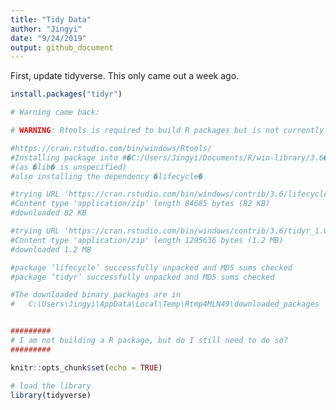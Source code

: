 ```yaml
---
title: "Tidy Data"
author: "Jingyi"
date: "9/24/2019"
output: github_document
---
```


First, update tidyverse.
This only came out a week ago.

```r

install.packages("tidyr")

# Warning came back:

# WARNING: Rtools is required to build R packages but is not currently installed. Please download and install the appropriate version of Rtools before proceeding:

#https://cran.rstudio.com/bin/windows/Rtools/
#Installing package into #�C:/Users/Jingyi/Documents/R/win-library/3.6�
#(as �lib� is unspecified)
#also installing the dependency �lifecycle�

#trying URL 'https://cran.rstudio.com/bin/windows/contrib/3.6/lifecycle_0.1.0.zip'
#Content type 'application/zip' length 84685 bytes (82 KB)
#downloaded 82 KB

#trying URL 'https://cran.rstudio.com/bin/windows/contrib/3.6/tidyr_1.0.0.zip'
#Content type 'application/zip' length 1295636 bytes (1.2 MB)
#downloaded 1.2 MB

#package ‘lifecycle’ successfully unpacked and MD5 sums checked
#package ‘tidyr’ successfully unpacked and MD5 sums checked

#The downloaded binary packages are in
#	C:\Users\Jingyi\AppData\Local\Temp\Rtmp4MLN49\downloaded_packages


#########
# I am not building a R package, but do I still need to do so?
#########

```


```r
knitr::opts_chunk$set(echo = TRUE)

# load the library
library(tidyverse)

```

